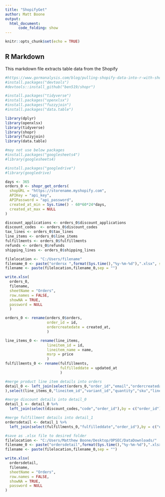 ---
title: "ShopifyGet"
author: Matt Boone
output: 
  html_document:
      code_folding: show
---

```{r setup, include=FALSE}
knitr::opts_chunk$set(echo = TRUE)
```

## R Markdown

This markdown file extracts table data from the Shopify

```{r Shopify Setup echo = FALSE}
#https://www.gormanalysis.com/blog/pulling-shopify-data-into-r-with-shopr/
#install.packages("devtools")
#devtools::install_github("ben519/shopr")

#install.packages("tidyverse")
#install.packages("openxlsx")
#install.packages("fuzzyjoin")
#install.packages("data.table")

library(dplyr)
library(openxlsx)
library(tidyverse)
library(shopr)
library(fuzzyjoin)
library(data.table)

#may not use below packages
#install.packages("googlesheets4")
#library(googlesheets4)

#install.packages("googledrive")
#library(googledrive)
```


```{r get order data, echo=FALSE}
days <- 365
orders_0 <- shopr_get_orders(
  shopURL = "https://storename.myshopify.com", 
  APIKey = "api_key", 
  APIPassword = "api_password",
  created_at_min = Sys.time() - 60*60*24*days,
  created_at_max = NULL
)

discount_applications <- orders_0$discount_applications
discount_codes  <- orders_0$discount_codes
tax_lines <- orders_0$tax_lines
line_items <- orders_0$line_items
fulfillments <- orders_0$fulfillments
refunds <- orders_0$refunds
shipping_lines <- orders_0$shipping_lines

filelocation <- "C:/Users/filename"
filename_0 <- paste("ordersx ",format(Sys.time(),"%y-%m-%d"),".xlsx", sep="")
filename <- paste(filelocation,filename_0,sep = "")

write.xlsx(
  orders_0,
  filename, 
  sheetName = "Orders",
  row.names = FALSE,
  showNA = TRUE,
  password = NULL
  )
```

```{r table cleanup}
orders_0 <- rename(orders_0$orders,
                   order_id = id,
                   ordercreatedate = created_at,
                   )

line_items_0 <- rename(line_items,
                   lineitem_id = id,
                   lineitem_name = name,
                   msrp = price 
                   )
fulfillments_0 <- rename(fulfillments,
                         fulfilleddate = updated_at
                         )


```


```{r cleanup of orders file}
#merge product line item details into orders
detail_0 <- left_join(select(orders_0,"order_id","email","ordercreatedate","note","total_price","subtotal_price","total_tax","taxes_included","financial_status","total_discounts","name","shipping_address.country_code","shipping_address.province_code","customer.id","customer.tax_exempt"
),select(line_items_0,"lineitem_id","variant_id","quantity","sku","lineitem_name","msrp","order_id"), by = c("order_id"), keep = FALSE)

#merge discount details into detail_0
detail_1 <- detail_0 %>%
  left_join(select(discount_codes,"code","order_id"),by = c("order_id"))

#merge fulfillment details into detail_1
ordersdetail <- detail_1 %>%
  left_join(select(fulfillments_0,"fulfilleddate","order_id"),by = c("order_id"))

#save as .xlsx file to desired folder
filelocation <- "C:/Users/Matthew Boone/Desktop/OPSEC/DataDownloads/"
filename_0 <- paste("ordersdetail",format(Sys.time(),"%y-%m-%d"),".xlsx", sep="")
filename <- paste(filelocation,filename_0,sep = "")

write.xlsx(
  ordersdetail,
  filename, 
  sheetName = "Orders",
  row.names = FALSE,
  showNA = TRUE,
  password = NULL
)

```
